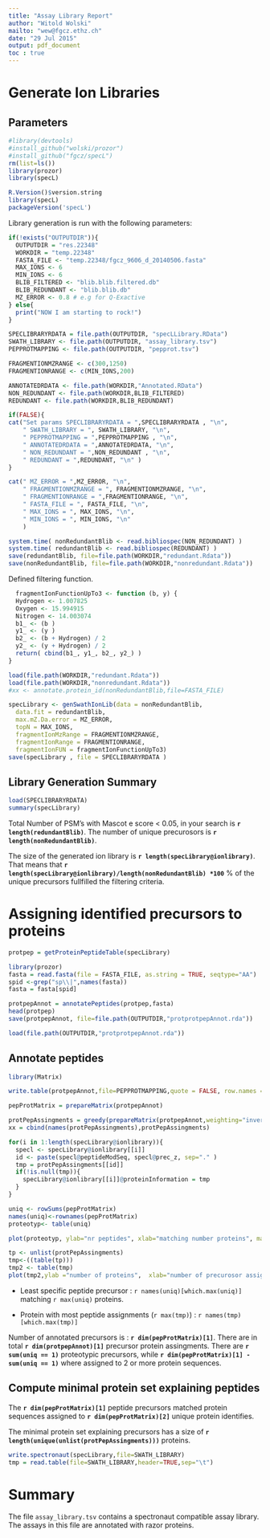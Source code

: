 ```yaml
---
title: "Assay Library Report"
author: "Witold Wolski"
mailto: "wew@fgcz.ethz.ch"
date: "29 Jul 2015"
output: pdf_document
toc : true
---
```



# Generate Ion Libraries

## Parameters

```r
#library(devtools)
#install_github("wolski/prozor")
#install_github("fgcz/specL")
rm(list=ls())
library(prozor)
library(specL)

```

```r
R.Version()$version.string
library(specL)
packageVersion('specL')
```

Library generation is run with the following parameters:

```r
if(!exists("OUTPUTDIR")){
  OUTPUTDIR = "res.22348"
  WORKDIR = "temp.22348"
  FASTA_FILE <- "temp.22348/fgcz_9606_d_20140506.fasta"
  MAX_IONS <- 6
  MIN_IONS <- 6
  BLIB_FILTERED <- "blib.blib.filtered.db"
  BLIB_REDUNDANT <- "blib.blib.db"
  MZ_ERROR <- 0.8 # e.g for Q-Exactive
} else{
  print("NOW I am starting to rock!")
}

SPECLIBRARYRDATA = file.path(OUTPUTDIR, "specLLibrary.RData")
SWATH_LIBRARY <- file.path(OUTPUTDIR, "assay_library.tsv")
PEPPROTMAPPING <- file.path(OUTPUTDIR, "pepprot.tsv")

FRAGMENTIONMZRANGE <- c(300,1250)
FRAGMENTIONRANGE <- c(MIN_IONS,200)

ANNOTATEDRDATA <- file.path(WORKDIR,"Annotated.RData")
NON_REDUNDANT <- file.path(WORKDIR,BLIB_FILTERED)
REDUNDANT <- file.path(WORKDIR,BLIB_REDUNDANT)

if(FALSE){
cat("Set params SPECLIBRARYRDATA = ",SPECLIBRARYRDATA , "\n",
    " SWATH_LIBRARY = ", SWATH_LIBRARY, "\n", 
    " PEPPROTMAPPING = ",PEPPROTMAPPING , "\n",
    " ANNOTATEDRDATA = ",ANNOTATEDRDATA, "\n",
    " NON_REDUNDANT = ",NON_REDUNDANT , "\n",
    " REDUNDANT = ",REDUNDANT, "\n" )
}
```

```r
cat(" MZ_ERROR = ",MZ_ERROR, "\n",
    " FRAGMENTIONMZRANGE = ", FRAGMENTIONMZRANGE, "\n",
    " FRAGMENTIONRANGE = ",FRAGMENTIONRANGE, "\n",
    " FASTA_FILE = ", FASTA_FILE, "\n",
    " MAX_IONS = ", MAX_IONS, "\n",
    " MIN_IONS = ", MIN_IONS, "\n"
    )

```


```r
system.time( nonRedundantBlib <- read.bibliospec(NON_REDUNDANT) )
system.time( redundantBlib <- read.bibliospec(REDUNDANT) )
save(redundantBlib, file=file.path(WORKDIR,"redundant.Rdata"))
save(nonRedundantBlib, file=file.path(WORKDIR,"nonredundant.Rdata"))

```


Defined filtering function.

```r
  fragmentIonFunctionUpTo3 <- function (b, y) {
  Hydrogen <- 1.007825
  Oxygen <- 15.994915
  Nitrogen <- 14.003074
  b1_ <- (b )
  y1_ <- (y )
  b2_ <- (b + Hydrogen) / 2
  y2_ <- (y + Hydrogen) / 2 
  return( cbind(b1_, y1_, b2_, y2_) )
}

```

```r
load(file.path(WORKDIR,"redundant.Rdata"))
load(file.path(WORKDIR,"nonredundant.Rdata"))
#xx <- annotate.protein_id(nonRedundantBlib,file=FASTA_FILE)
```

```r
specLibrary <- genSwathIonLib(data = nonRedundantBlib,
  data.fit = redundantBlib,
  max.mZ.Da.error = MZ_ERROR,
  topN = MAX_IONS,
  fragmentIonMzRange = FRAGMENTIONMZRANGE,
  fragmentIonRange = FRAGMENTIONRANGE,
  fragmentIonFUN = fragmentIonFunctionUpTo3)
save(specLibrary , file = SPECLIBRARYRDATA )

```

## Library Generation Summary

```r
load(SPECLIBRARYRDATA)
summary(specLibrary)
```

Total Number of PSM's with Mascot e score < 0.05, in your search is __`r length(redundantBlib)`__. The number of unique precurosors is __`r length(nonRedundantBlib)`__.

The size of the generated ion library is __`r length(specLibrary@ionlibrary)`__. 
That means that __`r length(specLibrary@ionlibrary)/length(nonRedundantBlib) *100`__ % of the unique precursors fullfilled the filtering criteria.

# Assigning identified precursors to proteins

```r
protpep = getProteinPeptideTable(specLibrary)

```

```r
library(prozor)
fasta = read.fasta(file = FASTA_FILE, as.string = TRUE, seqtype="AA")
spid <-grep("sp\\|",names(fasta))
fasta = fasta[spid]

protpepAnnot = annotatePeptides(protpep,fasta)
head(protpep)
save(protpepAnnot, file=file.path(OUTPUTDIR,"protprotpepAnnot.rda"))

```


```r
load(file.path(OUTPUTDIR,"protprotpepAnnot.rda"))
```

## Annotate peptides

```r
library(Matrix)

write.table(protpepAnnot,file=PEPPROTMAPPING,quote = FALSE, row.names = FALSE,sep="\t")

pepProtMatrix = prepareMatrix(protpepAnnot)

protPepAssingments = greedy(prepareMatrix(protpepAnnot,weighting="inverse"))
xx = cbind(names(protPepAssingments),protPepAssingments)

for(i in 1:length(specLibrary@ionlibrary)){
  specl <- specLibrary@ionlibrary[[i]]
  id <- paste(specl@peptideModSeq, specl@prec_z, sep="." )
  tmp = protPepAssingments[[id]]
  if(!is.null(tmp)){
    specLibrary@ionlibrary[[i]]@proteinInformation = tmp
  }
}

uniq <- rowSums(pepProtMatrix)
names(uniq)<-rownames(pepProtMatrix)
proteotyp<- table(uniq)

plot(proteotyp, ylab="nr peptides", xlab="matching number proteins", main="proteotypic")

tp <- unlist(protPepAssingments)
tmp<-((table(tp)))
tmp2 <- table(tmp)
plot(tmp2,ylab ="number of proteins",  xlab="number of precurosor assignments" , main="single hit wonders")

```

- Least specific peptide precursor : `r names(uniq)[which.max(uniq)]` matching 
`r max(uniq)` proteins.

- Protein with most peptide assignments (`r max(tmp)`) : `r names(tmp)[which.max(tmp)]`  


Number of annotated precursors is : __`r dim(pepProtMatrix)[1]`__.
There are in total __`r dim(protpepAnnot)[1]`__ precursor protein assingments.
There are __`r sum(uniq == 1)`__ proteotypic precursors, while __`r dim(pepProtMatrix)[1] - sum(uniq == 1)`__ where assigned to 2 or more protein sequences.

## Compute minimal protein set explaining peptides

The __`r dim(pepProtMatrix)[1]`__ peptide precursors matched protein sequences assigned to __`r dim(pepProtMatrix)[2]`__ unique protein identifies.

The minimal protein set explaining precursors has a size of __`r length(unique(unlist(protPepAssingments)))`__ proteins.

```r
write.spectronaut(specLibrary,file=SWATH_LIBRARY)
tmp = read.table(file=SWATH_LIBRARY,header=TRUE,sep="\t")

```


# Summary

The file `assay_library.tsv` contains a spectronaut compatible assay library. The assays in this file are annotated with razor proteins.

